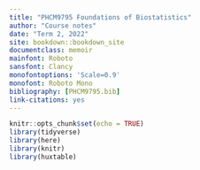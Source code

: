 ```yaml
--- 
title: "PHCM9795 Foundations of Biostatistics"
author: "Course notes"
date: "Term 2, 2022"
site: bookdown::bookdown_site
documentclass: memoir
mainfont: Roboto
sansfont: Clancy
monofontoptions: 'Scale=0.9'
monofont: Roboto Mono
bibliography: [PHCM9795.bib]
link-citations: yes
---
```


```r
knitr::opts_chunk$set(echo = TRUE)
library(tidyverse)
library(here)
library(knitr)
library(huxtable)
```
